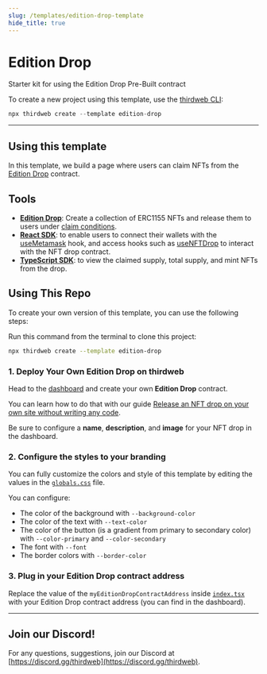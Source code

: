 ```yaml
---
slug: /templates/edition-drop-template
hide_title: true
---
```



# Edition Drop

Starter kit for using the Edition Drop Pre-Built contract

To create a new project using this template, use the [thirdweb CLI](/cli):

```jsx
npx thirdweb create --template edition-drop
```

<div
  style={{
    display: "flex",
    flexDirection: "row",
    gap: "2%",
    marginBottom: 32,
    width: "100%",
    alignItems: "center",
    justifyContent: "center",
    marginTop: 16,
  }}
>
  <DemoButton
    link="https://edition-drop.thirdweb-example.com"
    name="edition-drop"
  />
  <ViewCodeButton
    link="https://github.com/thirdweb-example/edition-drop"
    name="edition-drop"
  />
</div>

---

## Using this template

In this template, we build a page where users can claim NFTs from the [Edition Drop](https://portal.thirdweb.com/pre-built-contracts/edition-drop) contract.

## Tools

- [**Edition Drop**](https://portal.thirdweb.com/pre-built-contracts/edition-drop): Create a collection of ERC1155 NFTs and release them to users under [claim conditions](https://portal.thirdweb.com/pre-built-contracts/edition-drop#minting--claiming-nfts).
- [**React SDK**](https://docs.thirdweb.com/react): to enable users to connect their wallets with the [useMetamask](https://portal.thirdweb.com/react/react.usemetamask) hook, and access hooks such as [useNFTDrop](https://portal.thirdweb.com/react/react.usenftdrop) to interact with the NFT drop contract.
- [**TypeScript SDK**](https://docs.thirdweb.com/typescript): to view the claimed supply, total supply, and mint NFTs from the drop.

## Using This Repo

To create your own version of this template, you can use the following steps:

Run this command from the terminal to clone this project:

```bash
npx thirdweb create --template edition-drop
```

### 1. Deploy Your Own Edition Drop on thirdweb

Head to the [dashboard](https://thirdweb.com/dashboard) and create your own **Edition Drop** contract.

You can learn how to do that with our guide [Release an NFT drop on your own site without writing any code](https://portal.thirdweb.com/guides/release-an-nft-drop-with-no-code#create-a-drop-contract).

Be sure to configure a **name**, **description**, and **image** for your NFT drop in the dashboard.

### 2. Configure the styles to your branding

You can fully customize the colors and style of this template by editing the values in the [`globals.css`](https://github.com/thirdweb-example/edition-drop/blob/main/styles/globals.css) file.

You can configure:

- The color of the background with `--background-color`
- The color of the text with `--text-color`
- The color of the button (is a gradient from primary to secondary color) with `--color-primary` and `--color-secondary`
- The font with `--font`
- The border colors with `--border-color`

### 3. Plug in your Edition Drop contract address

Replace the value of the `myEditionDropContractAddress` inside [`index.tsx`](https://github.com/thirdweb-example/edition-drop/blob/main/pages/index.tsx) with your Edition Drop contract address (you can find in the dashboard).

---

## Join our Discord!

For any questions, suggestions, join our Discord at [https://discord.gg/thirdweb](https://discord.gg/thirdweb).
